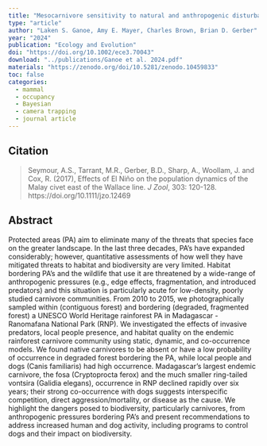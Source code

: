 ```yaml
---
title: "Mesocarnivore sensitivity to natural and anthropogenic disturbance leads to declines in occurrence and concern for species persistence"
type: "article"
author: "Laken S. Ganoe, Amy E. Mayer, Charles Brown, Brian D. Gerber"
year: "2024"
publication: "Ecology and Evolution"
doi: "https://doi.org/10.1002/ece3.70043"
download: "../publications/Ganoe et al. 2024.pdf"
materials: "https://zenodo.org/doi/10.5281/zenodo.10459833"
toc: false
categories:
  - mammal
  - occupancy
  - Bayesian
  - camera trapping
  - journal article
---
```


## Citation 

> Seymour, A.S., Tarrant, M.R., Gerber, B.D., Sharp, A., Woollam, J. and Cox, R. (2017), Effects of El Niño on the population dynamics of the Malay civet east of the Wallace line. *J Zool*, 303: 120-128. https://doi.org/10.1111/jzo.12469

## Abstract

Protected areas (PA) aim to eliminate many of the threats that species face on the greater landscape. In the last three decades, PA's have expanded considerably; however, quantitative assessments of how well they have mitigated threats to habitat and biodiversity are very limited. Habitat bordering PA's and the wildlife that use it are threatened by a wide-range of anthropogenic pressures (e.g., edge effects, fragmentation, and introduced predators) and this situation is particularly acute for low-density, poorly studied carnivore communities. From 2010 to 2015, we photographically sampled within (contiguous forest) and bordering (degraded, fragmented forest) a UNESCO World Heritage rainforest PA in Madagascar - Ranomafana National Park (RNP). We investigated the effects of invasive predators, local people presence, and habitat quality on the endemic rainforest carnivore community using static, dynamic, and co-occurrence models. We found native carnivores to be absent or have a low probability of occurrence in degraded forest bordering the PA, while local people and dogs (Canis familiaris) had high occurrence. Madagascar's largest endemic carnivore, the fosa (Cryptoprocta ferox) and the much smaller ring-tailed vontsira (Galidia elegans), occurrence in RNP declined rapidly over six years; their strong co-occurrence with dogs suggests interspecific competition, direct aggression/mortality, or disease as the cause. We highlight the dangers posed to biodiversity, particularly carnivores, from anthropogenic pressures bordering PA's and present recommendations to address increased human and dog activity, including programs to control dogs and their impact on biodiversity.